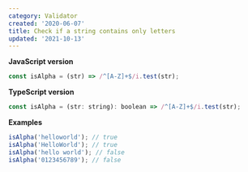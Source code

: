 ```yaml
---
category: Validator
created: '2020-06-07'
title: Check if a string contains only letters
updated: '2021-10-13'
---
```


**JavaScript version**

```js
const isAlpha = (str) => /^[A-Z]+$/i.test(str);
```

**TypeScript version**

```js
const isAlpha = (str: string): boolean => /^[A-Z]+$/i.test(str);
```

**Examples**

```js
isAlpha('helloworld'); // true
isAlpha('HelloWorld'); // true
isAlpha('hello world'); // false
isAlpha('0123456789'); // false
```
